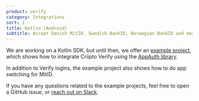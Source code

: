 ```yaml
---
product: verify
category: Integrations
sort: 1
title: Kotlin (Android)
subtitle: Accept Danish MitID, Swedish BankID, Norwegian BankID and more eID logins in your Android app.
---
```


We are working on a Kotlin SDK, but until then, we offer an [example
project](https://github.com/criipto/criipto-verify-android-example), which shows how to integrate
Criipto Verify using the [AppAuth library](https://github.com/openid/AppAuth-Android/).

In addition to Verify logins, the example project also shows how to do app switching for MitID.

If you have any questions related to the example projects, feel free to open a GitHub issue, or
[reach out on Slack](https://dashboard.criipto.com/support).
